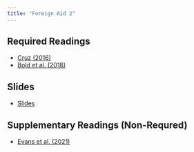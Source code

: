 ```yaml
---
title: "Foreign Aid 2"
---
```



## Required Readings

- [Cruz (2016)](/files/Cruz_2016_AJPS.pdf)
- [Bold et al. (2018)](/files/bold_2018.pdf)

## Slides

- [Slides](/slides/21-aid2.html)

## Supplementary Readings (Non-Requred)

- [Evans et al. (2021)](https://documents1.worldbank.org/curated/en/972301638988752613/pdf/Building-State-Capacity-What-Is-the-Impact-of-Development-Projects.pdf)

